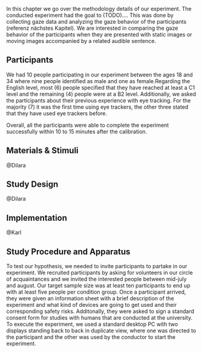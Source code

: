 In this chapter we go over the methodology details of our experiment. The conducted experiment had the goal to (TODO)....
This was done by collecting gaze data and analyzing the gaze behavior of the participants (referenz nächstes Kapitel). We are interested in comparing the gaze behavior of the participants when they are presented with static images or moving images accompanied by a related audible sentence.

## Participants

We had 10 people participating in our experiment between the ages 18 and 34 where nine people identified as male and one as female.Regarding the English level, most (6) people specified that they have reached at least a C1 level and the remaining (4) people were at a B2 level. Additionally, we asked the participants about their previous experience with eye tracking. For the majority (7) it was the first time using eye trackers, the other three stated that they have used eye trackers before.

Overall, all the participants were able to complete the experiment successfully within 10 to 15 minutes after the calibration. 

## Materials & Stimuli
@Dilara

## Study Design
@Dilara

## Implementation
@Karl

## Study Procedure and Apparatus
To test our hypothesis, we needed to invite participants to partake in our experiment.
We recruited participants by asking for volunteers in our circle of acquaintances and we invited the interested people between mid-july and august. Our target sample size was at least ten participants to end up with at least five people per condition group.
Once a participant arrived, they were given an information sheet with a brief description of the experiment and what kind of devices are going to get used and their corresponding safety risks. Additonally, they were asked to sign a standard consent form for studies with humans that are conducted at the university. 
To execute the experiment, we used a standard desktop PC with two displays standing back to back in duplicate view, where one was directed to the participant and the other was used by the conductor to start the experiment. 
